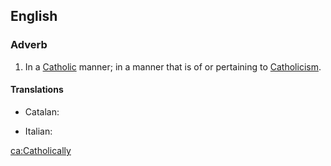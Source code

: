 ==English==

===Adverb===
{{en-adv}}
# In a [[Catholic]] manner; in a manner that is of or pertaining to [[Catholicism]].

====Translations====
{{trans-top|In a Catholic manner}}
* Catalan: {{t+|ca|catòlicament}}
{{trans-mid}}
* Italian: {{t+|it|cattolicamente}}
{{trans-bottom}}

[[ca:Catholically]]